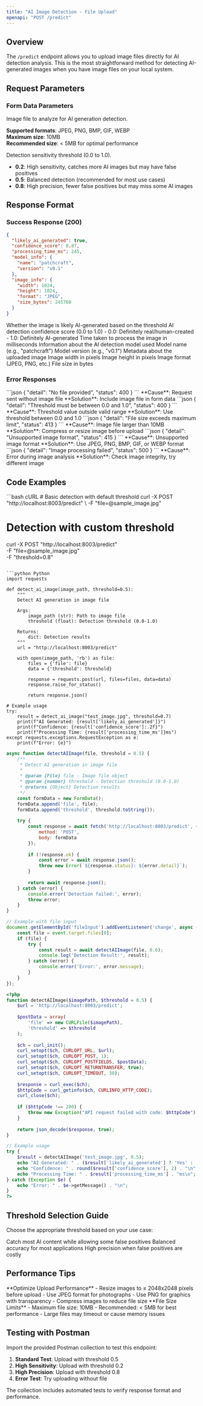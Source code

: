 ```yaml
---
title: "AI Image Detection - File Upload"
openapi: "POST /predict"
---
```


## Overview

The `/predict` endpoint allows you to upload image files directly for AI detection analysis. This is the most straightforward method for detecting AI-generated images when you have image files on your local system.

## Request Parameters

### Form Data Parameters

<ParamField body="file" type="file" required>
  Image file to analyze for AI generation detection.
  
  **Supported formats**: JPEG, PNG, BMP, GIF, WEBP  
  **Maximum size**: 10MB  
  **Recommended size**: < 5MB for optimal performance
</ParamField>

<ParamField body="threshold" type="number" default="0.5">
  Detection sensitivity threshold (0.0 to 1.0).
  
  - **0.2**: High sensitivity, catches more AI images but may have false positives
  - **0.5**: Balanced detection (recommended for most use cases)  
  - **0.8**: High precision, fewer false positives but may miss some AI images
</ParamField>

## Response Format

### Success Response (200)

```json
{
  "likely_ai_generated": true,
  "confidence_score": 0.87,
  "processing_time_ms": 245,
  "model_info": {
    "name": "patchcraft",
    "version": "v0.1"
  },
  "image_info": {
    "width": 1024,
    "height": 1024,
    "format": "JPEG",
    "size_bytes": 245760
  }
}
```

<ResponseField name="likely_ai_generated" type="boolean">
  Whether the image is likely AI-generated based on the threshold
</ResponseField>

<ResponseField name="confidence_score" type="number">
  AI detection confidence score (0.0 to 1.0)
  - 0.0: Definitely real/human-created
  - 1.0: Definitely AI-generated
</ResponseField>

<ResponseField name="processing_time_ms" type="number">
  Time taken to process the image in milliseconds
</ResponseField>

<ResponseField name="model_info" type="object">
  Information about the AI detection model used
  <Expandable title="model_info">
    <ResponseField name="name" type="string">
      Model name (e.g., "patchcraft")
    </ResponseField>
    <ResponseField name="version" type="string">
      Model version (e.g., "v0.1")
    </ResponseField>
  </Expandable>
</ResponseField>

<ResponseField name="image_info" type="object">
  Metadata about the uploaded image
  <Expandable title="image_info">
    <ResponseField name="width" type="number">
      Image width in pixels
    </ResponseField>
    <ResponseField name="height" type="number">
      Image height in pixels
    </ResponseField>
    <ResponseField name="format" type="string">
      Image format (JPEG, PNG, etc.)
    </ResponseField>
    <ResponseField name="size_bytes" type="number">
      File size in bytes
    </ResponseField>
  </Expandable>
</ResponseField>

### Error Responses

<AccordionGroup>
  <Accordion title="400 - No File Provided">
    ```json
    {
      "detail": "No file provided",
      "status": 400
    }
    ```
    **Cause**: Request sent without image file  
    **Solution**: Include image file in form data
  </Accordion>
  
  <Accordion title="400 - Invalid Threshold">
    ```json
    {
      "detail": "Threshold must be between 0.0 and 1.0",
      "status": 400
    }
    ```
    **Cause**: Threshold value outside valid range  
    **Solution**: Use threshold between 0.0 and 1.0
  </Accordion>
  
  <Accordion title="413 - File Too Large">
    ```json
    {
      "detail": "File size exceeds maximum limit",
      "status": 413
    }
    ```
    **Cause**: Image file larger than 10MB  
    **Solution**: Compress or resize image before upload
  </Accordion>
  
  <Accordion title="415 - Unsupported Media Type">
    ```json
    {
      "detail": "Unsupported image format",
      "status": 415
    }
    ```
    **Cause**: Unsupported image format  
    **Solution**: Use JPEG, PNG, BMP, GIF, or WEBP format
  </Accordion>
  
  <Accordion title="500 - Processing Error">
    ```json
    {
      "detail": "Image processing failed",
      "status": 500
    }
    ```
    **Cause**: Error during image analysis  
    **Solution**: Check image integrity, try different image
  </Accordion>
</AccordionGroup>

## Code Examples

<CodeGroup>
```bash cURL
# Basic detection with default threshold
curl -X POST "http://localhost:8003/predict" \
  -F "file=@sample_image.jpg"

# Detection with custom threshold
curl -X POST "http://localhost:8003/predict" \
  -F "file=@sample_image.jpg" \
  -F "threshold=0.8"
```

```python Python
import requests

def detect_ai_image(image_path, threshold=0.5):
    """
    Detect AI generation in image file
    
    Args:
        image_path (str): Path to image file
        threshold (float): Detection threshold (0.0-1.0)
        
    Returns:
        dict: Detection results
    """
    url = "http://localhost:8003/predict"
    
    with open(image_path, 'rb') as file:
        files = {'file': file}
        data = {'threshold': threshold}
        
        response = requests.post(url, files=files, data=data)
        response.raise_for_status()
        
        return response.json()

# Example usage
try:
    result = detect_ai_image("test_image.jpg", threshold=0.7)
    print(f"AI Generated: {result['likely_ai_generated']}")
    print(f"Confidence: {result['confidence_score']:.2f}")
    print(f"Processing Time: {result['processing_time_ms']}ms")
except requests.exceptions.RequestException as e:
    print(f"Error: {e}")
```

```javascript JavaScript
async function detectAIImage(file, threshold = 0.5) {
    /**
     * Detect AI generation in image file
     * 
     * @param {File} file - Image file object
     * @param {number} threshold - Detection threshold (0.0-1.0)
     * @returns {Object} Detection results
     */
    const formData = new FormData();
    formData.append('file', file);
    formData.append('threshold', threshold.toString());
    
    try {
        const response = await fetch('http://localhost:8003/predict', {
            method: 'POST',
            body: formData
        });
        
        if (!response.ok) {
            const error = await response.json();
            throw new Error(`${response.status}: ${error.detail}`);
        }
        
        return await response.json();
    } catch (error) {
        console.error('Detection failed:', error);
        throw error;
    }
}

// Example with file input
document.getElementById('fileInput').addEventListener('change', async (event) => {
    const file = event.target.files[0];
    if (file) {
        try {
            const result = await detectAIImage(file, 0.6);
            console.log('Detection Result:', result);
        } catch (error) {
            console.error('Error:', error.message);
        }
    }
});
```

```php PHP
<?php
function detectAIImage($imagePath, $threshold = 0.5) {
    $url = 'http://localhost:8003/predict';
    
    $postData = array(
        'file' => new CURLFile($imagePath),
        'threshold' => $threshold
    );
    
    $ch = curl_init();
    curl_setopt($ch, CURLOPT_URL, $url);
    curl_setopt($ch, CURLOPT_POST, 1);
    curl_setopt($ch, CURLOPT_POSTFIELDS, $postData);
    curl_setopt($ch, CURLOPT_RETURNTRANSFER, true);
    curl_setopt($ch, CURLOPT_TIMEOUT, 30);
    
    $response = curl_exec($ch);
    $httpCode = curl_getinfo($ch, CURLINFO_HTTP_CODE);
    curl_close($ch);
    
    if ($httpCode !== 200) {
        throw new Exception("API request failed with code: $httpCode");
    }
    
    return json_decode($response, true);
}

// Example usage
try {
    $result = detectAIImage('test_image.jpg', 0.5);
    echo "AI Generated: " . ($result['likely_ai_generated'] ? 'Yes' : 'No') . "\n";
    echo "Confidence: " . round($result['confidence_score'], 2) . "\n";
    echo "Processing Time: " . $result['processing_time_ms'] . "ms\n";
} catch (Exception $e) {
    echo "Error: " . $e->getMessage() . "\n";
}
?>
```
</CodeGroup>

## Threshold Selection Guide

Choose the appropriate threshold based on your use case:

<CardGroup cols={3}>
  <Card title="Social Media (0.3-0.4)" icon="hashtag">
    Catch most AI content while allowing some false positives
  </Card>
  <Card title="General Purpose (0.5)" icon="balance-scale">
    Balanced accuracy for most applications
  </Card>
  <Card title="Content Moderation (0.7-0.8)" icon="shield-check">
    High precision when false positives are costly
  </Card>
</CardGroup>

## Performance Tips

<Tip>
**Optimize Upload Performance**
- Resize images to ≤ 2048x2048 pixels before upload
- Use JPEG format for photographs
- Use PNG for graphics with transparency
- Compress images to reduce file size
</Tip>

<Warning>
**File Size Limits**
- Maximum file size: 10MB
- Recommended: < 5MB for best performance
- Large files may timeout or cause memory issues
</Warning>

## Testing with Postman

Import the provided Postman collection to test this endpoint:

1. **Standard Test**: Upload with threshold 0.5
2. **High Sensitivity**: Upload with threshold 0.2  
3. **High Precision**: Upload with threshold 0.8
4. **Error Test**: Try uploading without file

The collection includes automated tests to verify response format and performance.
